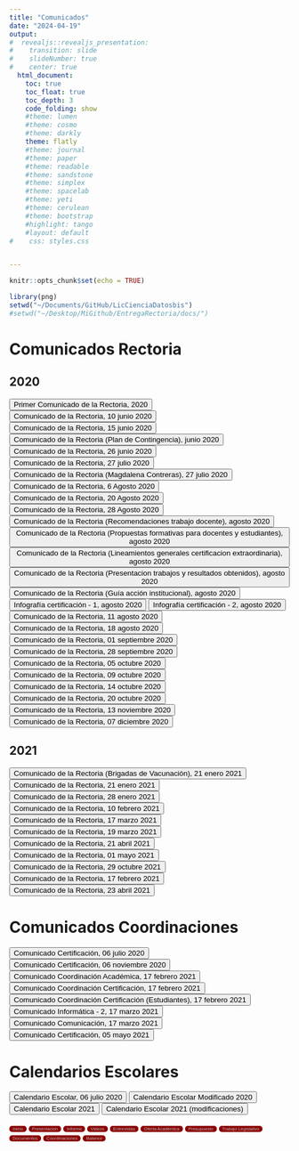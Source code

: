 ```yaml
---
title: "Comunicados"
date: "2024-04-19"
output:
#  revealjs::revealjs_presentation:
#    transition: slide
#    slideNumber: true
#    center: true
  html_document:
    toc: true
    toc_float: true
    toc_depth: 3
    code_folding: show
    #theme: lumen
    #theme: cosmo
    #theme: darkly
    theme: flatly
    #theme: journal
    #theme: paper
    #theme: readable
    #theme: sandstone
    #theme: simplex
    #theme: spacelab
    #theme: yeti
    #theme: cerulean
    #theme: bootstrap
    #highlight: tango
    #layout: default
#    css: styles.css


---
```


```r
knitr::opts_chunk$set(echo = TRUE)

library(png)
setwd("~/Documents/GitHub/LicCienciaDatosbis")
#setwd("~/Desktop/MiGithub/EntregaRectoria/docs/")
```

# Comunicados Rectoria

## 2020

<button onclick="location.href=''">Primer Comunicado de la Rectoria, 2020</button>
<button onclick="location.href=''">Comunicado de la Rectoria, 10 junio 2020</button>
<button onclick="location.href=''">Comunicado de la Rectoria, 15 junio 2020</button>
<button onclick="location.href=''">Comunicado de la Rectoria (Plan de Contingencia), junio 2020</button>
<button onclick="location.href=''">Comunicado de la Rectoria, 26 junio 2020</button>
<button onclick="location.href=''">Comunicado de la Rectoria, 27 julio 2020</button>
<button onclick="location.href=''">Comunicado de la Rectoria (Magdalena Contreras), 27 julio 2020</button>
<button onclick="location.href=''">Comunicado de la Rectoria, 6 Agosto 2020</button>
<button onclick="location.href=''">Comunicado de la Rectoria, 20 Agosto 2020</button>
<button onclick="location.href=''">Comunicado de la Rectoria, 28 Agosto 2020</button>
<button onclick="location.href=''">Comunicado de la Rectoria (Recomendaciones trabajo docente), agosto 2020</button>
<button onclick="location.href=''">Comunicado de la Rectoria (Propuestas formativas para docentes y estudiantes), agosto 2020</button>
<button onclick="location.href=''">Comunicado de la Rectoria (Lineamientos generales certificacion extraordinaria), agosto 2020</button>
<button onclick="location.href=''">Comunicado de la Rectoria (Presentacion trabajos y resultados obtenidos), agosto 2020</button>
<button onclick="location.href=''">Comunicado de la Rectoria (Guía acción institucional), agosto 2020</button>
<button onclick="location.href=''">Infografía certificación - 1, agosto 2020</button>
<button onclick="location.href=''">Infografía certificación - 2, agosto 2020</button>
<button onclick="location.href=''">Comunicado de la Rectoria, 11 agosto 2020</button>
<button onclick="location.href=''">Comunicado de la Rectoria, 18 agosto 2020</button>
<button onclick="location.href=''">Comunicado de la Rectoria, 01 septiembre 2020</button>
<button onclick="location.href=''">Comunicado de la Rectoria, 28 septiembre 2020</button>
<button onclick="location.href=''">Comunicado de la Rectoria, 05 octubre 2020</button>
<button onclick="location.href=''">Comunicado de la Rectoria, 09 octubre 2020</button>
<button onclick="location.href=''">Comunicado de la Rectoria, 14 octubre 2020</button>
<button onclick="location.href=''">Comunicado de la Rectoria, 20 octubre 2020</button>
<button onclick="location.href=''">Comunicado de la Rectoria, 13 noviembre 2020</button>
<button onclick="location.href=''">Comunicado de la Rectoria, 07 diciembre 2020</button>

## 2021

<button onclick="location.href=''">Comunicado de la Rectoria (Brigadas de Vacunación), 21 enero 2021</button>
<button onclick="location.href=''">Comunicado de la Rectoria, 21 enero 2021</button>
<button onclick="location.href=''">Comunicado de la Rectoria, 28 enero 2021</button>
<button onclick="location.href=''">Comunicado de la Rectoria, 10 febrero 2021</button>
<button onclick="location.href=''">Comunicado de la Rectoria, 17 marzo 2021</button>
<button onclick="location.href=''">Comunicado de la Rectoria, 19 marzo 2021</button>
<button onclick="location.href=''">Comunicado de la Rectoria, 21 abril 2021</button>
<button onclick="location.href=''">Comunicado de la Rectoria, 01 mayo 2021</button>
<button onclick="location.href=''">Comunicado de la Rectoria, 29 octubre 2021</button>
<button onclick="location.href=''">Comunicado de la Rectoria, 17 febrero 2021</button>
<button onclick="location.href=''">Comunicado de la Rectoria, 23 abril 2021</button>


# Comunicados Coordinaciones

<button onclick="location.href=''">Comunicado Certificación, 06 julio 2020</button>
<button onclick="location.href=''">Comunicado Certificación, 06 noviembre 2020</button>
<button onclick="location.href=''">Comunicado Coordinación Académica, 17 febrero 2021</button>
<button onclick="location.href=''">Comunicado Coordinación Certificación, 17 febrero 2021</button>
<button onclick="location.href=''">Comunicado Coordinación Certificación (Estudiantes), 17 febrero 2021</button>
<button onclick="location.href=''">Comunicado Informática - 2, 17 marzo 2021</button>
<button onclick="location.href=''">Comunicado Comunicación, 17 marzo 2021</button>
<button onclick="location.href=''">Comunicado Certificación, 05 mayo 2021</button>

# Calendarios Escolares

<button onclick="location.href='https://cu-nuberectoria.uacm.edu.mx/index.php/s/pSBjMRocQqMSfny'">Calendario Escolar, 06 julio 2020</button>
<button onclick="location.href='https://cu-nuberectoria.uacm.edu.mx/index.php/s/SW4SWTDNSkofHkk'">Calendario Escolar Modificado 2020</button>
<button onclick="location.href=''">Calendario Escolar 2021</button>
<button onclick="location.href=''">Calendario Escolar 2021 (modificaciones)</button>



<style>
.button-container {
  display: grid;
  grid-template-columns: repeat(1, 1fr); /* Organiza en 3 columnas */
  grid-gap: 5px; /* Espacio entre botones */
}

.button-container button {
  font-size: 8px;
  background-color:  #8B0000; /* Cambia el color de fondo de los botones a naranja */
  color: #C0C0C0; /* Cambia el color del texto de los botones a gris plateado */
  border: none;
  border-radius: 5px;
  cursor: pointer;
}

.button-container button:hover {
  background-color: #FF6347; /* Cambia el color de fondo al pasar el ratón sobre los botones */
}
</style>

<div class="button-container">
  <button onclick="location.href='Index.html'">Inicio</button>
  <button onclick="location.href='Presentacion.html'">Presentacion</button>
  <button onclick="location.href='Informes.html'">Informe</button>
  <button onclick="location.href='Videos.html'">Videos</button>
  <button onclick="location.href='Entrevistas.html'">Entrevistas</button>
  <button onclick="location.href='OfertaAcademica.html'">Oferta Académica</button>
  <button onclick="location.href='Presupuesto.html'">Presupuesto</button>
  <button onclick="location.href='TrabajoLegislativo.html'">Trabajo Legislativo</button>
  <button onclick="location.href='Documentos.html'">Documentos</button>
  <button onclick="location.href='Coordinaciones.html'">Coordinaciones</button>
  <button onclick="location.href='Balance.html'">Balance</button>
</div>
